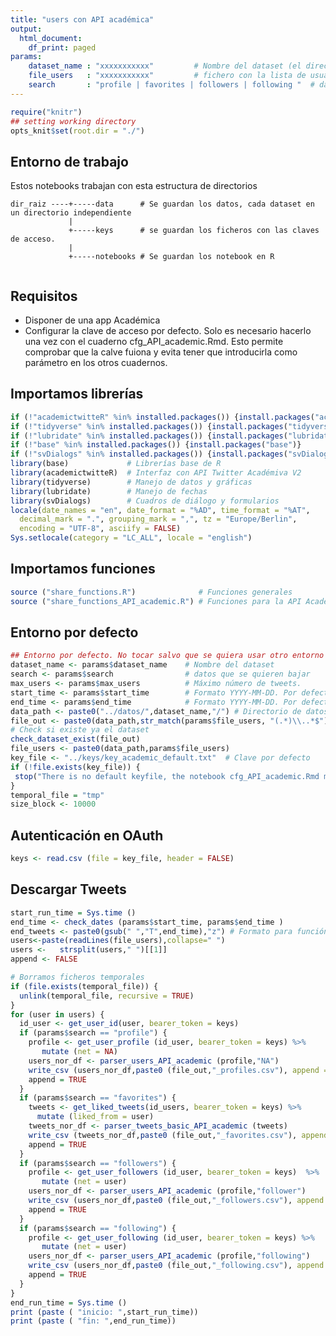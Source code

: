 ---
title: "users con API académica"
output:
  html_document:
    df_print: paged
params:
    dataset_name : "xxxxxxxxxxx"         # Nombre del dataset (el directorio debe estar creado)
    file_users   : "xxxxxxxxxxx"         # fichero con la lista de usuarios 
    search       : "profile | favorites | followers | following "  # datos que se quieren bajar, elegir sólo una opción
---

```{r setup, 	echo = TRUE,message = FALSE,	warning = FALSE,include=FALSE, cache = FALSE}

require("knitr")
## setting working directory
opts_knit$set(root.dir = "./")
```

## Entorno de trabajo

Estos notebooks trabajan con esta estructura de directorios

    dir_raiz ----+-----data      # Se guardan los datos, cada dataset en un directorio independiente
                 |
                 +-----keys      # se guardan los ficheros con las claves de acceso. 
                 |
                 +-----notebooks # Se guardan los notebook en R
                 

## Requisitos

-   Disponer de una app Académica
-   Configurar la clave de acceso por defecto. Solo es necesario hacerlo una vez con el cuaderno cfg_API_academic.Rmd. Esto permite comprobar que la calve fuiona y evita tener que introducirla como parámetro en los otros cuadernos.

## Importamos librerías

```{r libraries}
if (!"academictwitteR" %in% installed.packages()) {install.packages("academictwitteR")}
if (!"tidyverse" %in% installed.packages()) {install.packages("tidyverse")}
if (!"lubridate" %in% installed.packages()) {install.packages("lubridate")}
if (!"base" %in% installed.packages()) {install.packages("base")}
if (!"svDialogs" %in% installed.packages()) {install.packages("svDialogs")}
library(base)             # Librerías base de R
library(academictwitteR)  # Interfaz con API Twitter Académiva V2
library(tidyverse)        # Manejo de datos y gráficas
library(lubridate)        # Manejo de fechas
library(svDialogs)        # Cuadros de diálogo y formularios
locale(date_names = "en", date_format = "%AD", time_format = "%AT",
  decimal_mark = ".", grouping_mark = ",", tz = "Europe/Berlin",
  encoding = "UTF-8", asciify = FALSE)
Sys.setlocale(category = "LC_ALL", locale = "english")

```

## Importamos funciones

```{r functions}
source ("share_functions.R")              # Funciones generales
source ("share_functions_API_academic.R") # Funciones para la API Academic
```

## Entorno por defecto

```{r environment}
## Entorno por defecto. No tocar salvo que se quiera usar otro entorno
dataset_name <- params$dataset_name    # Nombre del dataset
search <- params$search                # datos que se quieren bajar
max_users <- params$max_users          # Máximo número de tweets. 
start_time <- params$start_time        # Formato YYYY-MM-DD. Por defecto fecha de creación de Twitter
end_time <- params$end_time            # Formato YYYY-MM-DD. Por defecto hora actuual
data_path <- paste0("../datos/",dataset_name,"/") # Directorio de datos
file_out <- paste0(data_path,str_match(params$file_users, "(.*)\\..*$")[,2])
# Check si existe ya el dataset
check_dataset_exist(file_out)
file_users <- paste0(data_path,params$file_users)
key_file <- "../keys/key_academic_default.txt"  # Clave por defecto
if (!file.exists(key_file)) {
 stop("There is no default keyfile, the notebook cfg_API_academic.Rmd must be run once before")
}
temporal_file = "tmp"
size_block <- 10000
```

## Autenticación en OAuth

```{r authentication}
keys <- read.csv (file = key_file, header = FALSE)
```

## Descargar Tweets

```{r search_tweets, message=FALSE, warning=FALSE}
start_run_time = Sys.time ()
end_time <- check_dates (params$start_time, params$end_time )
end_tweets <- paste0(gsub(" ","T",end_time),"z") # Formato para función get_all_tweets
users<-paste(readLines(file_users),collapse=" ") 
users <-   strsplit(users," ")[[1]]
append <- FALSE

# Borramos ficheros temporales
if (file.exists(temporal_file)) {
  unlink(temporal_file, recursive = TRUE)
}
for (user in users) {
  id_user <- get_user_id(user, bearer_token = keys)
  if (params$search == "profile") {
    profile <- get_user_profile (id_user, bearer_token = keys) %>%
       mutate (net = NA)
    users_nor_df <- parser_users_API_academic (profile,"NA")
    write_csv (users_nor_df,paste0 (file_out,"_profiles.csv"), append = append)
    append = TRUE
  }
  if (params$search == "favorites") {
    tweets <- get_liked_tweets(id_users, bearer_token = keys) %>%
      mutate (liked_from = user)
    tweets_nor_df <- parser_tweets_basic_API_academic (tweets)
    write_csv (tweets_nor_df,paste0 (file_out,"_favorites.csv"), append = append)
    append = TRUE
  }
  if (params$search == "followers") {
    profile <- get_user_followers (id_user, bearer_token = keys)  %>%
       mutate (net = user)
    users_nor_df <- parser_users_API_academic (profile,"follower")
    write_csv (users_nor_df,paste0 (file_out,"_followers.csv"), append = append)
    append = TRUE
  }    
  if (params$search == "following") {
    profile <- get_user_following (id_user, bearer_token = keys) %>%
       mutate (net = user)
    users_nor_df <- parser_users_API_academic (profile,"following") 
    write_csv (users_nor_df,paste0 (file_out,"_following.csv"), append = append)
    append = TRUE
  } 
}
end_run_time = Sys.time ()
print (paste ( "inicio: ",start_run_time))
print (paste ( "fin: ",end_run_time))
```
